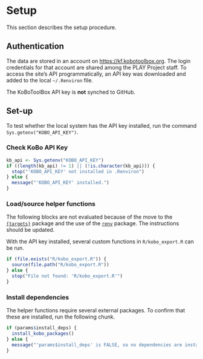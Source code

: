# Setup {-}

This section describes the setup procedure.

## Authentication {-}

The data are stored in an account on <https://kf.kobotoolbox.org>. 
The login credentials for that account are shared among the PLAY Project staff. 
To access the site's API programmatically, an API key was downloaded and added to the local `~/.Renviron` file.

<!-- https://bookdown.org/yihui/bookdown/html.html#callout-blocks -->
<!--Available blocks are: .rmdnote, .rmdcaution, .rmdimportant, .rmdtip, and .rmdwarning -->
::: {.rmdimportant}
The KoBoToolBox API key is **not** synched to GitHub.
:::


## Set-up {-}

To test whether the local system has the API key installed, run the command `Sys.getenv("KOBO_API_KEY")`. 

### Check KoBo API Key{-}

```r
kb_api <- Sys.getenv("KOBO_API_KEY")
if ((length(kb_api) != 1) || (!is.character(kb_api))) {
  stop("'KOBO_API_KEY' not installed in .Renviron")
} else {
  message("'KOBO_API_KEY' installed.")
}
```

### Load/source helper functions {-}

::: {.rmdnote}
The following blocks are not evaluated because of the move to the [`{targets}`](https://cran.r-project.org/web/packages/targets/) package
and the use of the [`renv`](https://cran.r-project.org/web/packages/renv/) package.
The instructions should be updated.
:::

With the API key installed, several custom functions in `R/kobo_export.R` can be run.

```r
if (file.exists("R/kobo_export.R")) {
  source(file.path("R/kobo_export.R"))
} else {
  stop("File not found: 'R/kobo_export.R'")
}
```

### Install dependencies {-}

The helper functions require several external packages. To confirm that these are installed, run the following chunk.

```r
if (params$install_deps) {
  install_kobo_packages()  
} else {
  message("'params$install_deps' is FALSE, so no dependencies are installed.")
}
```
